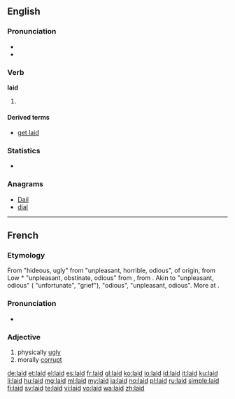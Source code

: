 ==English==

===Pronunciation===
* {{audio|en-us-laid.ogg|Audio (US)}}
* {{rhymes|eɪd}}

===Verb===
'''laid'''

# {{past of|lay}}

====Derived terms====
* [[get laid]]

===Statistics===
* {{rank|sound|didn't|natural|516|laid|cold|led|low}}

===Anagrams===
* [[Dail#English|Dail]]
* [[dial#English|dial]]

----

==French==

===Etymology===
From {{etyl|frm|fr}} {{term|laid|lang=frm}} "hideous, ugly" from {{etyl|fro|fr}} {{term|laid|laid, leid|lang=fro}} "unpleasant, horrible, odious", of {{etyl|gem|fr}} origin, from Low {{etyl|frk|fr}} *{{term||laiþ|lang=frk}} "unpleasant, obstinate, odious" from {{proto|Germanic|laiþaz|sorrowful, unpleasant|lang=fr}}, from {{proto|Indo-European|(a)leit-|unpleasant|lang=fr}}. Akin to {{etyl|goh|-}} {{term|leid|lang=goh}} "unpleasant, odious" ({{etyl|de|-}} {{term|leid|lang=de}} "unfortunate", {{term|Leid|lang=de}} "grief"), {{etyl|non|-}} {{term|leiþr|lang=non}} "odious", {{etyl|ang|-}} {{term|laþ|lāþ|lang=ang}} "unpleasant, odious". More at {{l|en|loath}}.

===Pronunciation===
* {{audio|Fr-laid.ogg|audio}}

===Adjective===
{{fr-adj}}

# physically [[ugly]]
# morally [[corrupt]]

[[de:laid]]
[[et:laid]]
[[el:laid]]
[[es:laid]]
[[fr:laid]]
[[gl:laid]]
[[ko:laid]]
[[io:laid]]
[[id:laid]]
[[it:laid]]
[[ku:laid]]
[[li:laid]]
[[hu:laid]]
[[mg:laid]]
[[ml:laid]]
[[my:laid]]
[[ja:laid]]
[[no:laid]]
[[pl:laid]]
[[ru:laid]]
[[simple:laid]]
[[fi:laid]]
[[sv:laid]]
[[te:laid]]
[[vi:laid]]
[[vo:laid]]
[[wa:laid]]
[[zh:laid]]